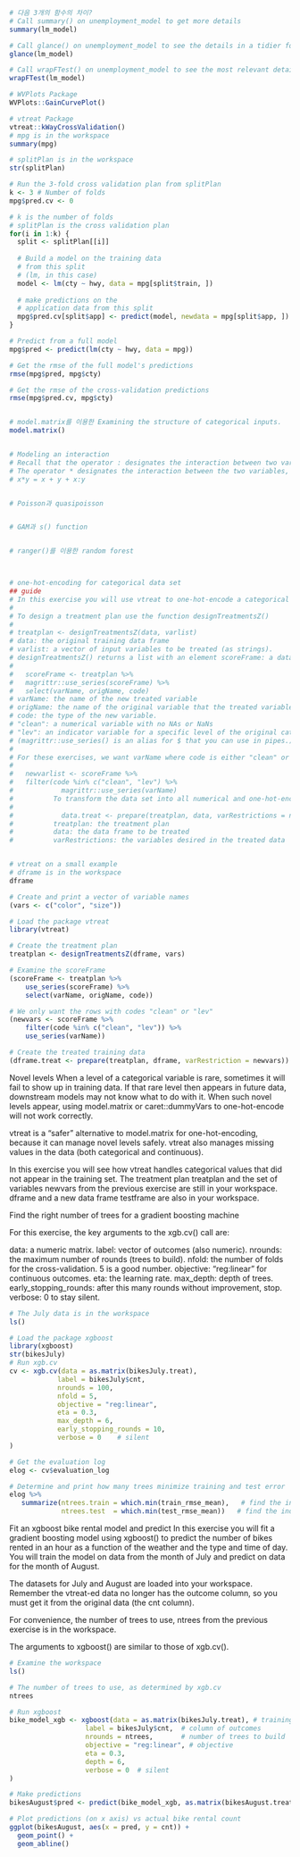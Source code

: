 ```r
# 다음 3개의 함수의 차이? 
# Call summary() on unemployment_model to get more details
summary(lm_model)

# Call glance() on unemployment_model to see the details in a tidier form
glance(lm_model)

# Call wrapFTest() on unemployment_model to see the most relevant details
wrapFTest(lm_model)

# WVPlots Package 
WVPlots::GainCurvePlot()

# vtreat Package
vtreat::kWayCrossValidation()
# mpg is in the workspace
summary(mpg)

# splitPlan is in the workspace
str(splitPlan)

# Run the 3-fold cross validation plan from splitPlan
k <- 3 # Number of folds
mpg$pred.cv <- 0 

# k is the number of folds
# splitPlan is the cross validation plan
for(i in 1:k) {
  split <- splitPlan[[i]]
  
  # Build a model on the training data 
  # from this split 
  # (lm, in this case)
  model <- lm(cty ~ hwy, data = mpg[split$train, ])
  
  # make predictions on the 
  # application data from this split
  mpg$pred.cv[split$app] <- predict(model, newdata = mpg[split$app, ])
}

# Predict from a full model
mpg$pred <- predict(lm(cty ~ hwy, data = mpg))

# Get the rmse of the full model's predictions
rmse(mpg$pred, mpg$cty)

# Get the rmse of the cross-validation predictions
rmse(mpg$pred.cv, mpg$cty)


# model.matrix를 이용한 Examining the structure of categorical inputs.
model.matrix()


# Modeling an interaction
# Recall that the operator : designates the interaction between two variables. 
# The operator * designates the interaction between the two variables, plus the main effects.
# x*y = x + y + x:y


# Poisson과 quasipoisson


# GAM과 s() function 


# ranger()를 이용한 random forest 



# one-hot-encoding for categorical data set 
## guide
# In this exercise you will use vtreat to one-hot-encode a categorical variable on a small example. vtreat creates a treatment plan to transform categorical variables into indicator variables (coded "lev"), and to clean bad values out of numerical variables (coded "clean").
# 
# To design a treatment plan use the function designTreatmentsZ()
# 
# treatplan <- designTreatmentsZ(data, varlist)
# data: the original training data frame
# varlist: a vector of input variables to be treated (as strings).
# designTreatmentsZ() returns a list with an element scoreFrame: a data frame that includes the names and types of the new variables:
#   
#   scoreFrame <- treatplan %>% 
#   magrittr::use_series(scoreFrame) %>% 
#   select(varName, origName, code)
# varName: the name of the new treated variable
# origName: the name of the original variable that the treated variable comes from
# code: the type of the new variable.
# "clean": a numerical variable with no NAs or NaNs
# "lev": an indicator variable for a specific level of the original categorical variable.
# (magrittr::use_series() is an alias for $ that you can use in pipes.)
# 
# For these exercises, we want varName where code is either "clean" or "lev":
#   
#   newvarlist <- scoreFrame %>% 
#   filter(code %in% c("clean", "lev") %>%
#            magrittr::use_series(varName)
#          To transform the data set into all numerical and one-hot-encoded variables, use prepare():
#            
#            data.treat <- prepare(treatplan, data, varRestrictions = newvarlist)
#          treatplan: the treatment plan
#          data: the data frame to be treated
#          varRestrictions: the variables desired in the treated data


# vtreat on a small example
# dframe is in the workspace
dframe

# Create and print a vector of variable names
(vars <- c("color", "size"))

# Load the package vtreat
library(vtreat)

# Create the treatment plan
treatplan <- designTreatmentsZ(dframe, vars)

# Examine the scoreFrame
(scoreFrame <- treatplan %>%
    use_series(scoreFrame) %>%
    select(varName, origName, code))

# We only want the rows with codes "clean" or "lev"
(newvars <- scoreFrame %>%
    filter(code %in% c("clean", "lev")) %>%
    use_series(varName))

# Create the treated training data
(dframe.treat <- prepare(treatplan, dframe, varRestriction = newvars))

```

Novel levels
When a level of a categorical variable is rare, sometimes it will fail to show up in training data. If that rare level then appears in future data, downstream models may not know what to do with it. When such novel levels appear, using model.matrix or caret::dummyVars to one-hot-encode will not work correctly.

vtreat is a "safer" alternative to model.matrix for one-hot-encoding, because it can manage novel levels safely. vtreat also manages missing values in the data (both categorical and continuous).

In this exercise you will see how vtreat handles categorical values that did not appear in the training set. The treatment plan treatplan and the set of variables newvars from the previous exercise are still in your workspace. dframe and a new data frame testframe are also in your workspace.


Find the right number of trees for a gradient boosting machine

For this exercise, the key arguments to the xgb.cv() call are:

data: a numeric matrix.
label: vector of outcomes (also numeric).
nrounds: the maximum number of rounds (trees to build).
nfold: the number of folds for the cross-validation. 5 is a good number.
objective: "reg:linear" for continuous outcomes.
eta: the learning rate.
max_depth: depth of trees.
early_stopping_rounds: after this many rounds without improvement, stop.
verbose: 0 to stay silent.
```r
# The July data is in the workspace
ls()

# Load the package xgboost
library(xgboost)
str(bikesJuly)
# Run xgb.cv
cv <- xgb.cv(data = as.matrix(bikesJuly.treat), 
            label = bikesJuly$cnt,
            nrounds = 100,
            nfold = 5,
            objective = "reg:linear",
            eta = 0.3,
            max_depth = 6,
            early_stopping_rounds = 10,
            verbose = 0    # silent
)

# Get the evaluation log 
elog <- cv$evaluation_log

# Determine and print how many trees minimize training and test error
elog %>% 
   summarize(ntrees.train = which.min(train_rmse_mean),   # find the index of min(train_rmse_mean)
             ntrees.test  = which.min(test_rmse_mean))   # find the index of min(test_rmse_mean)

```


Fit an xgboost bike rental model and predict
In this exercise you will fit a gradient boosting model using xgboost() to predict the number of bikes rented in an hour as a function of the weather and the type and time of day. You will train the model on data from the month of July and predict on data for the month of August.

The datasets for July and August are loaded into your workspace. Remember the vtreat-ed data no longer has the outcome column, so you must get it from the original data (the cnt column).

For convenience, the number of trees to use, ntrees from the previous exercise is in the workspace.

The arguments to xgboost() are similar to those of xgb.cv().

```r
# Examine the workspace
ls()

# The number of trees to use, as determined by xgb.cv
ntrees

# Run xgboost
bike_model_xgb <- xgboost(data = as.matrix(bikesJuly.treat), # training data as matrix
                   label = bikesJuly$cnt,  # column of outcomes
                   nrounds = ntrees,       # number of trees to build
                   objective = "reg:linear", # objective
                   eta = 0.3,
                   depth = 6,
                   verbose = 0  # silent
)

# Make predictions
bikesAugust$pred <- predict(bike_model_xgb, as.matrix(bikesAugust.treat))

# Plot predictions (on x axis) vs actual bike rental count
ggplot(bikesAugust, aes(x = pred, y = cnt)) + 
  geom_point() + 
  geom_abline()

```
